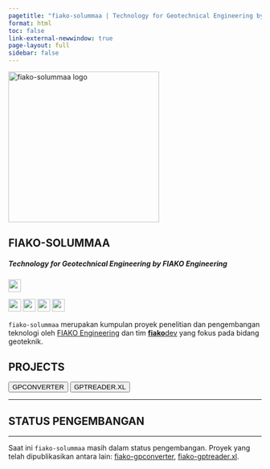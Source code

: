 ```yaml
---
pagetitle: "fiako-solummaa | Technology for Geotechnical Engineering by FIAKO Engineering"
format: html
toc: false
link-external-newwindow: true
page-layout: full
sidebar: false
---
```



::: {.text-center}
<img src="assets/fiako-solummaa.png" alt="fiako-solummaa logo" width="300" class="border border-dark rounded">
:::

::: {.text-center .mb-4}
# FIAKO-SOLUMMAA
##### Technology for Geotechnical Engineering by FIAKO Engineering
:::

::: {.text-center}

![](https://img.shields.io/github/license/fiakoenjiniring/feidlambda?color=yellow&labelColor=brown&label=license&){height=25}

![](https://img.shields.io/github/v/release/fiakoenjiniring/gpconverter?color=informational&label=gpconverter&labelColor=blueviolet&logo=Plotly&style=flat-square){height=25}
![](https://img.shields.io/github/release-date/fiakoenjiniring/gpconverter?color=black&label=release%20gpconverter&labelColor=brown&logo=Plotly&logoColor=white){height=25}
![](https://img.shields.io/github/v/release/fiakoenjiniring/gpconverter?color=informational&label=gptreader%2Exl&labelColor=blueviolet&logo=Microsoft%20Excel&style=flat-square){height=25}
![](https://img.shields.io/github/release-date/fiakoenjiniring/gpconverter?color=black&label=release%20gptreader%2Exl&labelColor=brown&logo=Microsoft%20Excel&logoColor=white){height=25}
:::

::: {.text-center}
`fiako-solummaa` merupakan kumpulan proyek penelitian dan pengembangan teknologi oleh [FIAKO Engineering](https://fiako.engineering) dan tim [**fiako**dev](https://dev.fiako.engineering) yang fokus pada bidang geoteknik.

:::

::: {.text-center}
## PROJECTS
:::

::: {.text-center}

[<button type="button" class="btn btn-primary m-1">GPCONVERTER</button>](/solummaa/gpconverter.qmd)
[<button type="button" class="btn btn-info m-1">GPTREADER.XL</button>](/solummaa/gptreader-xl.qmd)

:::

---

::: {.text-center .callout-tip appearance="minimal"}
## **STATUS PENGEMBANGAN**

---

Saat ini `fiako-solummaa` masih dalam status pengembangan. Proyek yang telah dipublikasikan antara lain: [fiako-gpconverter](/solummaa/gpconverter.qmd), [fiako-gptreader.xl](/solummaa/gptreader-xl.qmd).

:::

